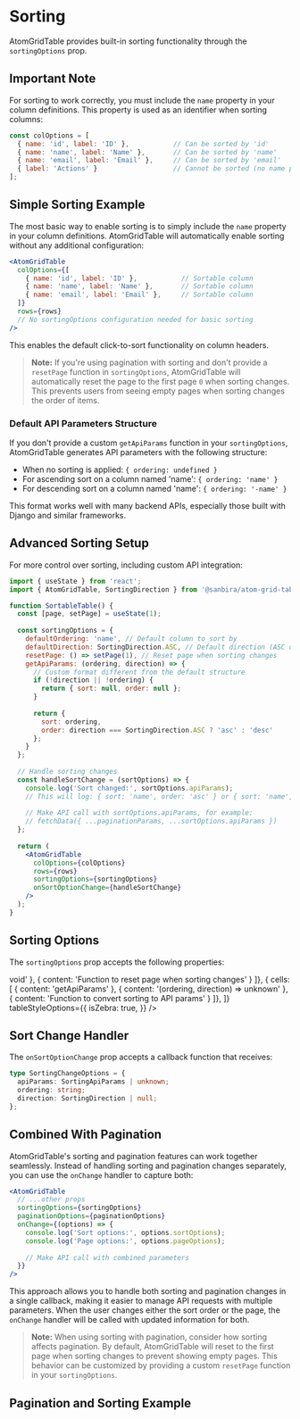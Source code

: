 
<Meta title="Documentation/Sorting" />

# Sorting

AtomGridTable provides built-in sorting functionality through the `sortingOptions` prop.

## Important Note

For sorting to work correctly, you must include the `name` property in your column definitions. This property is used as an identifier when sorting columns:

```jsx
const colOptions = [
  { name: 'id', label: 'ID' },           // Can be sorted by 'id'
  { name: 'name', label: 'Name' },       // Can be sorted by 'name'
  { name: 'email', label: 'Email' },     // Can be sorted by 'email'
  { label: 'Actions' }                   // Cannot be sorted (no name property)
];
```

## Simple Sorting Example

The most basic way to enable sorting is to simply include the `name` property in your column definitions. AtomGridTable will automatically enable sorting without any additional configuration:

```jsx
<AtomGridTable
  colOptions={[
    { name: 'id', label: 'ID' },           // Sortable column
    { name: 'name', label: 'Name' },       // Sortable column
    { name: 'email', label: 'Email' },     // Sortable column
  ]}
  rows={rows}
  // No sortingOptions configuration needed for basic sorting
/>
```

This enables the default click-to-sort functionality on column headers.

> **Note:** If you're using pagination with sorting and don't provide a `resetPage` function in `sortingOptions`, AtomGridTable will automatically reset the page to the first page `0` when sorting changes. This prevents users from seeing empty pages when sorting changes the order of items.

### Default API Parameters Structure

If you don't provide a custom `getApiParams` function in your `sortingOptions`, AtomGridTable generates API parameters with the following structure:

- When no sorting is applied: `{ ordering: undefined }`
- For ascending sort on a column named 'name': `{ ordering: 'name' }`
- For descending sort on a column named 'name': `{ ordering: '-name' }`

This format works well with many backend APIs, especially those built with Django and similar frameworks.

## Advanced Sorting Setup

For more control over sorting, including custom API integration:

```jsx
import { useState } from 'react';
import { AtomGridTable, SortingDirection } from '@sanbira/atom-grid-table';

function SortableTable() {
  const [page, setPage] = useState(1);
  
  const sortingOptions = {
    defaultOrdering: 'name', // Default column to sort by
    defaultDirection: SortingDirection.ASC, // Default direction (ASC or DESC)
    resetPage: () => setPage(1), // Reset page when sorting changes
    getApiParams: (ordering, direction) => {
      // Custom format different from the default structure
      if (!direction || !ordering) {
        return { sort: null, order: null };
      }
      
      return {
        sort: ordering,
        order: direction === SortingDirection.ASC ? 'asc' : 'desc'
      };
    }
  };
  
  // Handle sorting changes
  const handleSortChange = (sortOptions) => {
    console.log('Sort changed:', sortOptions.apiParams);
    // This will log: { sort: 'name', order: 'asc' } or { sort: 'name', order: 'desc' }
    
    // Make API call with sortOptions.apiParams, for example:
    // fetchData({ ...paginationParams, ...sortOptions.apiParams })
  };
  
  return (
    <AtomGridTable
      colOptions={colOptions}
      rows={rows}
      sortingOptions={sortingOptions}
      onSortOptionChange={handleSortChange}
    />
  );
}
```

## Sorting Options

The `sortingOptions` prop accepts the following properties:

<Unstyled>
  <AtomGridTable 
    colOptions={[
      { label: 'Property', width: '1fr' },
      { label: 'Type', width: '1fr' },
      { label: 'Description', width: '2fr' },
    ]}
    rows={[
      { cells: [
        { content: 'defaultOrdering' }, 
        { content: 'string' }, 
        { content: 'Default column name to sort by' }
      ]},
      { cells: [
        { content: 'defaultDirection' }, 
        { content: 'SortingDirection | null' }, 
        { content: 'Default direction (ASC or DESC) or null for unsorted' }
      ]},
      { cells: [
        { content: 'resetPage' }, 
        { content: '() => void' }, 
        { content: 'Function to reset page when sorting changes' }
      ]},
      { cells: [
        { content: 'getApiParams' }, 
        { content: '(ordering, direction) => unknown' }, 
        { content: 'Function to convert sorting to API params' }
      ]},
    ]}
    tableStyleOptions={{
      isZebra: true,
    }}
  />
</Unstyled>

## Sort Change Handler

The `onSortOptionChange` prop accepts a callback function that receives:

```typescript
type SortingChangeOptions = {
  apiParams: SortingApiParams | unknown;
  ordering: string;
  direction: SortingDirection | null;
};
```

## Combined With Pagination

AtomGridTable's sorting and pagination features can work together seamlessly. Instead of handling sorting and pagination changes separately, you can use the `onChange` handler to capture both:

```jsx
<AtomGridTable
  // ...other props
  sortingOptions={sortingOptions}
  paginationOptions={paginationOptions}
  onChange={(options) => {
    console.log('Sort options:', options.sortOptions);
    console.log('Page options:', options.pageOptions);
    
    // Make API call with combined parameters
  }}
/>
```

This approach allows you to handle both sorting and pagination changes in a single callback, making it easier to manage API requests with multiple parameters. When the user changes either the sort order or the page, the `onChange` handler will be called with updated information for both.

> **Note:** When using sorting with pagination, consider how sorting affects pagination. By default, AtomGridTable will reset to the first page when sorting changes to prevent showing empty pages. This behavior can be customized by providing a custom `resetPage` function in your `sortingOptions`. 

## Pagination and Sorting Example

<Canvas of={ApiStories.ApiPaginationSorting} />